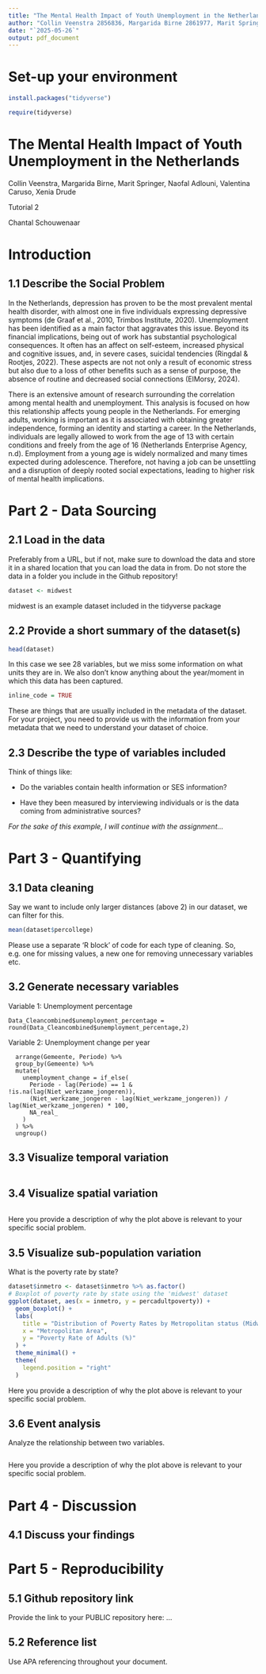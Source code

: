 ```yaml
---
title: "The Mental Health Impact of Youth Unemployment in the Netherlands"
author: "Collin Veenstra 2856836, Margarida Birne 2861977, Marit Springer 2860040, Naofal Adlouni 2860056, Valentina Caruso 2836174, Xenia Drude 2845696"
date: "`2025-05-26`"
output: pdf_document
---
```


# Set-up your environment

```r
install.packages("tidyverse")
```

```r
require(tidyverse)
```

# The Mental Health Impact of Youth Unemployment in the Netherlands

Collin Veenstra, Margarida Birne, Marit Springer, Naofal Adlouni, Valentina Caruso, Xenia Drude

Tutorial 2

Chantal Schouwenaar

# Introduction

## 1.1 Describe the Social Problem

In the Netherlands, depression has proven to be the most prevalent mental health disorder, with almost one in five individuals expressing depressive symptoms (de Graaf et al., 2010, Trimbos Institute, 2020). Unemployment has been identified as a main factor that aggravates this issue. Beyond its financial implications, being out of work has substantial psychological consequences. It often has an affect on self-esteem, increased physical and cognitive issues, and, in severe cases, suicidal tendencies (Ringdal & Rootjes, 2022). These aspects are not not only a result of economic stress but also due to a loss of other benefits such as a sense of purpose, the absence of routine and decreased social connections (ElMorsy, 2024).

There is an extensive amount of research surrounding the correlation among mental health and unemployment. This analysis is focused on how this relationship affects young people in the Netherlands. For emerging adults, working is important as it is associated with obtaining greater independence, forming an identity and starting a career. In the Netherlands, individuals are legally allowed to work from the age of 13 with certain conditions and freely from the age of 16 (Netherlands Enterprise Agency, n.d). Employment from a young age is widely normalized and many times expected during adolescence. Therefore, not having a job can be unsettling and a disruption of deeply rooted social expectations, leading to higher risk of mental health implications.

# Part 2 - Data Sourcing

## 2.1 Load in the data

Preferably from a URL, but if not, make sure to download the data and store it in a shared location that you can load the data in from. Do not store the data in a folder you include in the Github repository!

```r
dataset <- midwest
```

midwest is an example dataset included in the tidyverse package

## 2.2 Provide a short summary of the dataset(s)

```r
head(dataset)
```

In this case we see 28 variables, but we miss some information on what units they are in. We also don't know anything about the year/moment in which this data has been captured.

``` r
inline_code = TRUE
```

These are things that are usually included in the metadata of the dataset. For your project, you need to provide us with the information from your metadata that we need to understand your dataset of choice.

## 2.3 Describe the type of variables included

Think of things like:

-   Do the variables contain health information or SES information?

-   Have they been measured by interviewing individuals or is the data coming from administrative sources?

*For the sake of this example, I will continue with the assignment...*

# Part 3 - Quantifying

## 3.1 Data cleaning

Say we want to include only larger distances (above 2) in our dataset, we can filter for this.

```r
mean(dataset$percollege)
```

Please use a separate 'R block' of code for each type of cleaning. So, e.g. one for missing values, a new one for removing unnecessary variables etc.

## 3.2 Generate necessary variables

Variable 1: Unemployment percentage

```{Data_Cleancombined$unemployment_percentage = (Data_Cleancombined$Niet_werkzame_jongeren/Data_Cleancombined$Aantal_jongeren)*100}

Data_Cleancombined$unemployment_percentage = round(Data_Cleancombined$unemployment_percentage,2)

```

Variable 2: Unemployment change per year

```Data_Cleancombined
  arrange(Gemeente, Periode) %>%
  group_by(Gemeente) %>%
  mutate(
    unemployment_change = if_else(
      Periode - lag(Periode) == 1 & !is.na(lag(Niet_werkzame_jongeren)),
      (Niet_werkzame_jongeren - lag(Niet_werkzame_jongeren)) / lag(Niet_werkzame_jongeren) * 100,
      NA_real_
    )
  ) %>%
  ungroup()

```

## 3.3 Visualize temporal variation

```r

```

## 3.4 Visualize spatial variation

```r

```

Here you provide a description of why the plot above is relevant to your specific social problem.

## 3.5 Visualize sub-population variation

What is the poverty rate by state?

```r
dataset$inmetro <- dataset$inmetro %>% as.factor()
# Boxplot of poverty rate by state using the 'midwest' dataset
ggplot(dataset, aes(x = inmetro, y = percadultpoverty)) +
  geom_boxplot() +
  labs(
    title = "Distribution of Poverty Rates by Metropolitan status (Midwest counties)",
    x = "Metropolitan Area",
    y = "Poverty Rate of Adults (%)"
  ) +
  theme_minimal() +
  theme(
    legend.position = "right"
  )
```

Here you provide a description of why the plot above is relevant to your specific social problem.

## 3.6 Event analysis

Analyze the relationship between two variables.

```r

```

Here you provide a description of why the plot above is relevant to your specific social problem.

# Part 4 - Discussion

## 4.1 Discuss your findings

# Part 5 - Reproducibility

## 5.1 Github repository link

Provide the link to your PUBLIC repository here: ...

## 5.2 Reference list

Use APA referencing throughout your document.
